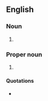 {{also|FooFoo|fufú|foo-foo}}
==English==

===Noun===
{{en-noun|-}}

# {{alternative spelling of|en|foo-foo}}

===Proper noun===
{{en-proper noun}}

# {{alternative form of|en|Foo}}

====Quotations====
* {{seeCites|Foo|lang=en}}